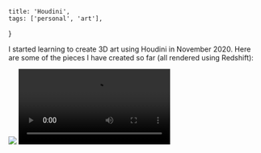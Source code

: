     title: 'Houdini',
    tags: ['personal', 'art'],
}

I started learning to create 3D art using Houdini in November 2020. Here are some of the pieces I have created so far (all rendered using Redshift):

<Image wide src="https://cesque.com/storage/23/06/01/473405878238.jpg" />

<Video src="https://cesque.com/storage/23/06/01/249857260442.mp4" />

<Image wide src="https://cesque.com/storage/23/06/01/798057023186.jpg" />

<Image wide src="https://cesque.com/storage/23/06/01/317643198084.jpg" />

<Image wide src="https://cesque.com/storage/23/06/01/280457693865.jpg" />

<Video src="https://cesque.com/storage/23/06/01/789546594878.mp4" />

<Image wide src="https://cesque.com/storage/23/06/01/580458477997.jpg" />

<Video src="https://cesque.com/storage/23/06/01/605367357133.mp4" />

<Image wide src="https://cesque.com/storage/23/06/01/659501841757.jpg" />

<Image wide src="https://cesque.com/storage/23/06/01/531051612132.jpg" />

<Video src="https://cesque.com/storage/23/06/01/689068607115.mp4" />

<Image wide src="https://cesque.com/storage/23/06/01/024842706676.jpg" />